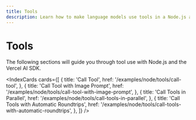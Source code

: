 ```yaml
---
title: Tools
description: Learn how to make language models use tools in a Node.js application.
---
```


# Tools

The following sections will guide you through tool use with Node.js and the Vercel AI SDK.

<IndexCards
  cards={[
    {
      title: 'Call Tool',
      href: '/examples/node/tools/call-tool',
    },
    {
      title: 'Call Tool with Image Prompt',
      href: '/examples/node/tools/call-tool-with-image-prompt',
    },
    {
      title: 'Call Tools in Parallel',
      href: '/examples/node/tools/call-tools-in-parallel',
    },
    {
      title: 'Call Tools with Automatic Roundtrips',
      href: '/examples/node/tools/call-tools-with-automatic-roundtrips',
    },
  ]}
/>
